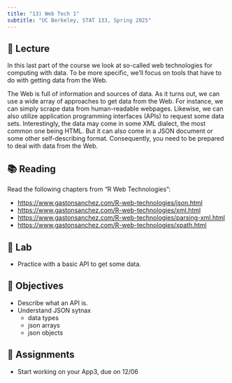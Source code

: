 ```yaml
---
title: "13) Web Tech 1"
subtitle: "UC Berkeley, STAT 133, Spring 2025"
---
```



## 📖 Lecture

In this last part of the course we look at so-called web technologies for computing with data. To be more specific, we'll focus on tools that have to do with getting data from the Web.

The Web is full of information and sources of data. As it turns out, we can use a wide array of approaches to get data from the Web. For instance, we can simply scrape data from human-readable webpages. Likewise, we can also utilize application programming interfaces (APIs) to request some data sets. Interestingly, the data may come in some XML dialect, the most common one being HTML. But it can also come in a JSON document or some other self-describing format. Consequently, you need to be prepared to deal with data from the Web.


## 📚 Reading

Read the following chapters from "R Web Technologies":

- <a href="https://www.gastonsanchez.com/R-web-technologies/json.html" target="_blank">https://www.gastonsanchez.com/R-web-technologies/json.html</a>
- <a href="https://www.gastonsanchez.com/R-web-technologies/xml.html" target="_blank">https://www.gastonsanchez.com/R-web-technologies/xml.html</a>
- <a href="https://www.gastonsanchez.com/R-web-technologies/parsing-xml.html" target="_blank">https://www.gastonsanchez.com/R-web-technologies/parsing-xml.html</a>
- <a href="https://www.gastonsanchez.com/R-web-technologies/xpath.html" target="_blank">https://www.gastonsanchez.com/R-web-technologies/xpath.html</a>



## 🔬 Lab

- Practice with a basic API to get some data.


## 🎯 Objectives

- Describe what an API is.
- Understand JSON sytnax
    + data types
    + json arrays
    + json objects


## 🔔 Assignments

- Start working on your App3, due on 12/06
